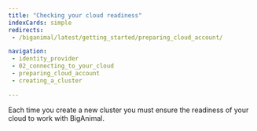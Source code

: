 ```yaml
---
title: "Checking your cloud readiness"
indexCards: simple
redirects:
 - /biganimal/latest/getting_started/preparing_cloud_account/

navigation:
 - identity_provider
 - 02_connecting_to_your_cloud
 - preparing_cloud_account
 - creating_a_cluster

---
```


Each time you create a new cluster you must ensure the readiness of your cloud to work with BigAnimal.  
